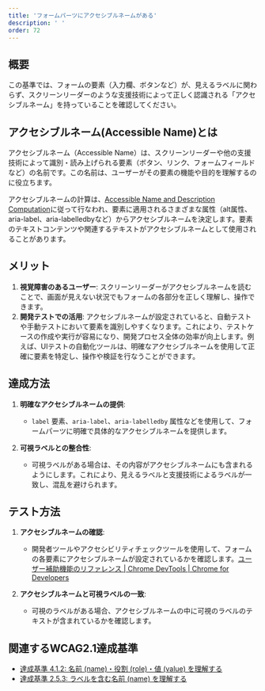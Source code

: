 ```yaml
---
title: 'フォームパーツにアクセシブルネームがある'
description: ' '
order: 72
---
```


## 概要
この基準では、フォームの要素（入力欄、ボタンなど）が、見えるラベルに関わらず、スクリーンリーダーのような支援技術によって正しく認識される「アクセシブルネーム」を持っていることを確認してください。

## アクセシブルネーム(Accessible Name)とは
アクセシブルネーム（Accessible Name）は、スクリーンリーダーや他の支援技術によって識別・読み上げられる要素（ボタン、リンク、フォームフィールドなど）の名前です。この名前は、ユーザーがその要素の機能や目的を理解するのに役立ちます。

アクセシブルネームの計算は、[Accessible Name and Description Computation](https://www.w3.org/TR/accname/)に従って行なわれ、要素に適用されるさまざまな属性（alt属性、aria-label、aria-labelledbyなど）からアクセシブルネームを決定します。要素のテキストコンテンツや関連するテキストがアクセシブルネームとして使用されることがあります。


## メリット
1. **視覚障害のあるユーザー**: スクリーンリーダーがアクセシブルネームを読むことで、画面が見えない状況でもフォームの各部分を正しく理解し、操作できます。
2. **開発テストでの活用**: アクセシブルネームが設定されていると、自動テストや手動テストにおいて要素を識別しやすくなります。これにより、テストケースの作成や実行が容易になり、開発プロセス全体の効率が向上します。例えば、UIテストの自動化ツールは、明確なアクセシブルネームを使用して正確に要素を特定し、操作や検証を行なうことができます。

## 達成方法
1. **明確なアクセシブルネームの提供**:
    - `label` 要素、`aria-label`、`aria-labelledby` 属性などを使用して、フォームパーツに明確で具体的なアクセシブルネームを提供します。

2. **可視ラベルとの整合性**:
    - 可視ラベルがある場合は、その内容がアクセシブルネームにも含まれるようにします。これにより、見えるラベルと支援技術によるラベルが一致し、混乱を避けられます。

## テスト方法
1. **アクセシブルネームの確認**:
    - 開発者ツールやアクセシビリティチェックツールを使用して、フォームの各要素にアクセシブルネームが設定されているかを確認します。[ユーザー補助機能のリファレンス  |  Chrome DevTools  |  Chrome for Developers](https://developer.chrome.com/docs/devtools/accessibility/reference?hl=ja#pane) 

2. **アクセシブルネームと可視ラベルの一致**:
    - 可視のラベルがある場合、アクセシブルネームの中に可視のラベルのテキストが含まれているかを確認します。


## 関連するWCAG2.1達成基準
- [達成基準 4.1.2: 名前 (name)・役割 (role)・値 (value) を理解する](https://waic.jp/translations/WCAG21/Understanding/name-role-value.html)
- [達成基準 2.5.3: ラベルを含む名前 (name) を理解する](https://waic.jp/translations/WCAG21/Understanding/label-in-name)
